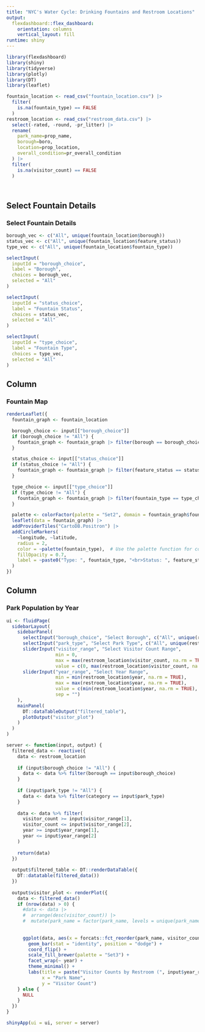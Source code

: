 ```yaml
---
title: "NYC's Water Cycle: Drinking Fountains and Restroom Locations"
output: 
  flexdashboard::flex_dashboard:
    orientation: columns
    vertical_layout: fill
runtime: shiny
---
```


```r
library(flexdashboard)
library(shiny)
library(tidyverse)
library(plotly)
library(DT)
library(leaflet)

fountain_location <- read_csv("fountain_location.csv") |>
  filter(
    is.na(fountain_type) == FALSE
  )
restroom_location <- read_csv("restroom_data.csv") |> 
  select(-rated, -round, -pr_litter) |> 
  rename(
    park_name=prop_name, 
    borough=boro,
    location=prop_location,
    overall_condition=pr_overall_condition
  ) |>
  filter(
    is.na(visitor_count) == FALSE
  )




```


Select Fountain Details {.sidebar}
-----------------------------------------------------------------------

### Select Fountain Details

```r
borough_vec <- c("All", unique(fountain_location$borough))
status_vec <- c("All", unique(fountain_location$feature_status))
type_vec <- c("All", unique(fountain_location$fountain_type))

selectInput(
  inputId = "borough_choice",
  label = "Borough",
  choices = borough_vec,
  selected = "All"
)

selectInput(
  inputId = "status_choice",
  label = "Fountain Status",
  choices = status_vec,
  selected = "All"
)

selectInput(
  inputId = "type_choice",
  label = "Fountain Type",
  choices = type_vec,
  selected = "All"
)
```


Column {data-width=600}
-----------------------------------------------------------------------
### Fountain Map

```r
renderLeaflet({
  fountain_graph <- fountain_location

  borough_choice <- input[["borough_choice"]]
  if (borough_choice != "All") {
    fountain_graph <- fountain_graph |> filter(borough == borough_choice)
  }

  status_choice <- input[["status_choice"]]
  if (status_choice != "All") {
    fountain_graph <- fountain_graph |> filter(feature_status == status_choice)
  }

  type_choice <- input[["type_choice"]]
  if (type_choice != "All") {
    fountain_graph <- fountain_graph |> filter(fountain_type == type_choice)
  }

  palette <- colorFactor(palette = "Set2", domain = fountain_graph$fountain_type)
  leaflet(data = fountain_graph) |> 
  addProviderTiles("CartoDB.Positron") |> 
  addCircleMarkers(
    ~longitude, ~latitude,
    radius = 2,
    color = ~palette(fountain_type),  # Use the palette function for colors
    fillOpacity = 0.7,
    label = ~paste0("Type: ", fountain_type, "<br>Status: ", feature_status)
  )
})
```

Column {data-width=700}
-----------------------------------------------------------------------

### Park Population by Year

```r
ui <- fluidPage(
  sidebarLayout(
    sidebarPanel(
      selectInput("borough_choice", "Select Borough", c("All", unique(restroom_location$borough))),
      selectInput("park_type", "Select Park Type", c("All", unique(restroom_location$category))),
      sliderInput("visitor_range", "Select Visitor Count Range", 
                  min = 0, 
                  max = max(restroom_location$visitor_count, na.rm = TRUE), 
                  value = c(0, max(restroom_location$visitor_count, na.rm = TRUE))),
      sliderInput("year_range", "Select Year Range", 
                  min = min(restroom_location$year, na.rm = TRUE), 
                  max = max(restroom_location$year, na.rm = TRUE), 
                  value = c(min(restroom_location$year, na.rm = TRUE), max(restroom_location$year, na.rm = TRUE)),
                  sep = "")
    ),
    mainPanel(
      DT::dataTableOutput("filtered_table"),
      plotOutput("visitor_plot")
    )
  )
)

server <- function(input, output) {
  filtered_data <- reactive({
    data <- restroom_location
    
    if (input$borough_choice != "All") {
      data <- data %>% filter(borough == input$borough_choice)
    }
    
    if (input$park_type != "All") {
      data <- data %>% filter(category == input$park_type)
    }
    
    data <- data %>% filter(
      visitor_count >= input$visitor_range[1],
      visitor_count <= input$visitor_range[2],
      year >= input$year_range[1],
      year <= input$year_range[2]
    )
    
    return(data)
  })
  
  output$filtered_table <- DT::renderDataTable({
    DT::datatable(filtered_data())
  })
  
  output$visitor_plot <- renderPlot({
    data <- filtered_data()
    if (nrow(data) > 0) {
      #data <- data |>
      #  arrange(desc(visitor_count)) |>
      #  mutate(park_name = factor(park_name, levels = unique(park_name)))
      
      
      ggplot(data, aes(x = forcats::fct_reorder(park_name, visitor_count), y = visitor_count, fill = as.factor(year))) +
        geom_bar(stat = "identity", position = "dodge") +
        coord_flip() +
        scale_fill_brewer(palette = "Set3") +
        facet_wrap(~ year) +
        theme_minimal() +
        labs(title = paste("Visitor Counts by Restroom (", input$year_range[1], "-", input$year_range[2], ")", sep = ""),
             x = "Park Name",
             y = "Visitor Count")
    } else {
      NULL
    }
  })
}

shinyApp(ui = ui, server = server)
```
